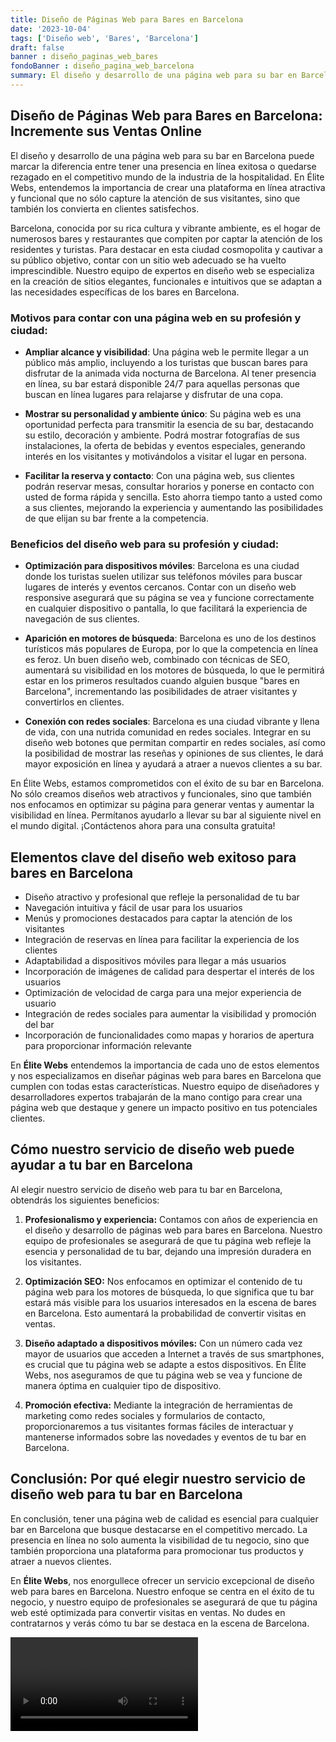 ```yaml
---
title: Diseño de Páginas Web para Bares en Barcelona
date: '2023-10-04'
tags: ['Diseño web', 'Bares', 'Barcelona']
draft: false
banner : diseño_paginas_web_bares
fondoBanner : diseño_pagina_web_barcelona
summary: El diseño y desarrollo de una página web para su bar en Barcelona puede marcar la diferencia entre tener una presencia en línea exitosa o quedarse rezagado en el competitivo mundo de la industria de la hospitalidad. En Élite Webs, entendemos la importancia de crear una plataforma en línea atractiva y funcional que no sólo capture la atención de sus visitantes, sino que también los convierta en clientes satisfechos. 
---
```


## Diseño de Páginas Web para Bares en Barcelona: Incremente sus Ventas Online 

El diseño y desarrollo de una página web para su bar en Barcelona puede marcar la diferencia entre tener una presencia en línea exitosa o quedarse rezagado en el competitivo mundo de la industria de la hospitalidad. En Élite Webs, entendemos la importancia de crear una plataforma en línea atractiva y funcional que no sólo capture la atención de sus visitantes, sino que también los convierta en clientes satisfechos. 

Barcelona, conocida por su rica cultura y vibrante ambiente, es el hogar de numerosos bares y restaurantes que compiten por captar la atención de los residentes y turistas. Para destacar en esta ciudad cosmopolita y cautivar a su público objetivo, contar con un sitio web adecuado se ha vuelto imprescindible. Nuestro equipo de expertos en diseño web se especializa en la creación de sitios elegantes, funcionales e intuitivos que se adaptan a las necesidades específicas de los bares en Barcelona.

### Motivos para contar con una página web en su profesión y ciudad:

- **Ampliar alcance y visibilidad**: Una página web le permite llegar a un público más amplio, incluyendo a los turistas que buscan bares para disfrutar de la animada vida nocturna de Barcelona. Al tener presencia en línea, su bar estará disponible 24/7 para aquellas personas que buscan en línea lugares para relajarse y disfrutar de una copa.

- **Mostrar su personalidad y ambiente único**: Su página web es una oportunidad perfecta para transmitir la esencia de su bar, destacando su estilo, decoración y ambiente. Podrá mostrar fotografías de sus instalaciones, la oferta de bebidas y eventos especiales, generando interés en los visitantes y motivándolos a visitar el lugar en persona.

- **Facilitar la reserva y contacto**: Con una página web, sus clientes podrán reservar mesas, consultar horarios y ponerse en contacto con usted de forma rápida y sencilla. Esto ahorra tiempo tanto a usted como a sus clientes, mejorando la experiencia y aumentando las posibilidades de que elijan su bar frente a la competencia.

### Beneficios del diseño web para su profesión y ciudad:

- **Optimización para dispositivos móviles**: Barcelona es una ciudad donde los turistas suelen utilizar sus teléfonos móviles para buscar lugares de interés y eventos cercanos. Contar con un diseño web responsive asegurará que su página se vea y funcione correctamente en cualquier dispositivo o pantalla, lo que facilitará la experiencia de navegación de sus clientes.

- **Aparición en motores de búsqueda**: Barcelona es uno de los destinos turísticos más populares de Europa, por lo que la competencia en línea es feroz. Un buen diseño web, combinado con técnicas de SEO, aumentará su visibilidad en los motores de búsqueda, lo que le permitirá estar en los primeros resultados cuando alguien busque "bares en Barcelona", incrementando las posibilidades de atraer visitantes y convertirlos en clientes.

- **Conexión con redes sociales**: Barcelona es una ciudad vibrante y llena de vida, con una nutrida comunidad en redes sociales. Integrar en su diseño web botones que permitan compartir en redes sociales, así como la posibilidad de mostrar las reseñas y opiniones de sus clientes, le dará mayor exposición en línea y ayudará a atraer a nuevos clientes a su bar.

En Élite Webs, estamos comprometidos con el éxito de su bar en Barcelona. No sólo creamos diseños web atractivos y funcionales, sino que también nos enfocamos en optimizar su página para generar ventas y aumentar la visibilidad en línea. Permítanos ayudarlo a llevar su bar al siguiente nivel en el mundo digital. ¡Contáctenos ahora para una consulta gratuita!

<GifSeo />

<Cta />

## Elementos clave del diseño web exitoso para bares en Barcelona
 
- Diseño atractivo y profesional que refleje la personalidad de tu bar
- Navegación intuitiva y fácil de usar para los usuarios
- Menús y promociones destacados para captar la atención de los visitantes
- Integración de reservas en línea para facilitar la experiencia de los clientes
- Adaptabilidad a dispositivos móviles para llegar a más usuarios
- Incorporación de imágenes de calidad para despertar el interés de los usuarios
- Optimización de velocidad de carga para una mejor experiencia de usuario
- Integración de redes sociales para aumentar la visibilidad y promoción del bar
- Incorporación de funcionalidades como mapas y horarios de apertura para proporcionar información relevante

En **Élite Webs** entendemos la importancia de cada uno de estos elementos y nos especializamos en diseñar páginas web para bares en Barcelona que cumplen con todas estas características. Nuestro equipo de diseñadores y desarrolladores expertos trabajarán de la mano contigo para crear una página web que destaque y genere un impacto positivo en tus potenciales clientes.

## Cómo nuestro servicio de diseño web puede ayudar a tu bar en Barcelona

Al elegir nuestro servicio de diseño web para tu bar en Barcelona, obtendrás los siguientes beneficios:

1. **Profesionalismo y experiencia:** Contamos con años de experiencia en el diseño y desarrollo de páginas web para bares en Barcelona. Nuestro equipo de profesionales se asegurará de que tu página web refleje la esencia y personalidad de tu bar, dejando una impresión duradera en los visitantes.

2. **Optimización SEO:** Nos enfocamos en optimizar el contenido de tu página web para los motores de búsqueda, lo que significa que tu bar estará más visible para los usuarios interesados en la escena de bares en Barcelona. Esto aumentará la probabilidad de convertir visitas en ventas.

3. **Diseño adaptado a dispositivos móviles:** Con un número cada vez mayor de usuarios que acceden a Internet a través de sus smartphones, es crucial que tu página web se adapte a estos dispositivos. En Élite Webs, nos aseguramos de que tu página web se vea y funcione de manera óptima en cualquier tipo de dispositivo.

4. **Promoción efectiva:** Mediante la integración de herramientas de marketing como redes sociales y formularios de contacto, proporcionaremos a tus visitantes formas fáciles de interactuar y mantenerse informados sobre las novedades y eventos de tu bar en Barcelona.

## Conclusión: Por qué elegir nuestro servicio de diseño web para tu bar en Barcelona

En conclusión, tener una página web de calidad es esencial para cualquier bar en Barcelona que busque destacarse en el competitivo mercado. La presencia en línea no solo aumenta la visibilidad de tu negocio, sino que también proporciona una plataforma para promocionar tus productos y atraer a nuevos clientes.

En **Élite Webs**, nos enorgullece ofrecer un servicio excepcional de diseño web para bares en Barcelona. Nuestro enfoque se centra en el éxito de tu negocio, y nuestro equipo de profesionales se asegurará de que tu página web esté optimizada para convertir visitas en ventas. No dudes en contratarnos y verás cómo tu bar se destaca en la escena de Barcelona.

<Video />

<CtaBot job='Bares' city='Barcelona'/>

<Gmaps query='Barcelona+españa+maps' />